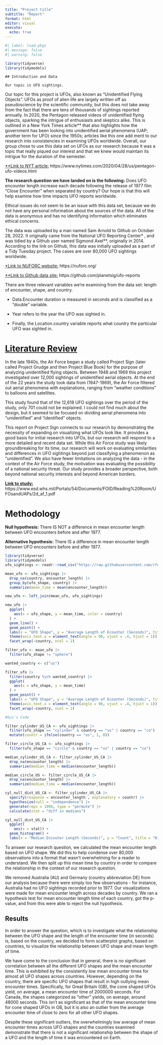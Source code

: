 ```yaml
---
title: "Project title"
subtitle: "Report"
format: html
editor: visual
execute:
  echo: true
---
```


```r
#| label: load-pkgs
#| message: false
#| warning: false

library(tidyverse)
library(tidymodels)
```

    ## Introduction and Data

    Our topic is UFO sightings.

Our topic for this project is UFOs, also known as "Unidentified Flying Objects". UFOs as proof of alien life are largely written off as pseudoscience by the scientific community, but this does not take away from the fact that there are tens of thousands of sightings reported annually. In 2020, the Pentagon released videos of unidentified flying objects, sparking the intrigue of enthusiasts and skeptics alike. This is outlined in a New York Times article\*\* that also highlights how the government has been looking into unidentified aerial phenomena (UAP; another term for UFO) since the 1950s; articles like this one add merit to our research into consistencies in examining UFOs worldwide. Overall, our group chose to use this data set on UFOs as our research because it was a topic that really piqued our interest and that we knew would maintain its intrigue for the duration of the semester.

[\*\*Link to NYT article:]{.underline} https://www.nytimes.com/2020/04/28/us/pentagon-ufo-videos.html

**The research question we have landed on is the following:** Does UFO encounter length increase each decade following the release of 1977 film "Close Encounter" when separated by country? Our hope is that this will help examine how time impacts UFO reports worldwide.

Ethical issues do not seem to be an issue with this data set, because we do not have any personal information about the sources of the data. All of the data is anonymous and has no identifying information which eliminates ethical concerns.

The data was uploaded by a man named Sam Arnold to Github on October 28, 2022. It originally came from the National UFO Reporting Center\* , and was tidied by a Github user named Sigmond Axel\*\*, originally in 2014. According to the link on Github, this data was initially uploaded as a part of a Tidy Tuesday project. The cases are over 80,000 UFO sightings worldwide.

[\*Link to NUFORC website:]{.underline} https://nuforc.org/

[\*\*Link to Github data site:]{.underline} https://github.com/planetsig/ufo-reports

There are three relevant variables we're examining from the data set: length of encounter, shape, and country.

-   Data.Encounter duration is measured in seconds and is classified as a "double" variable.

-   Year refers to the year the UFO was sighted in.

-   Finally, the Location.country variable reports what country the particular UFO was sighted in.

# [**Literature Review**]{.underline}

In the late 1940s, the Air Force began a study called Project Sign (later called Project Grudge and then Project Blue Book) for the purpose of analyzing unidentified flying objects. Between 1948 and 1969 this project investigated over 12,000 sightings of unidentified aerial objects. At the end of the 22 years the study took data from (1947-1969), the Air Force filtered out aerial phenomena with explanations, ranging from "weather conditions" to balloons and satellites.

This study found that of the 12,618 UFO sightings over the period of the study, only 701 could not be explained. I could not find much about the design, but it seemed to be focused on dividing aerial phenomena into "unidentified" and "identified" objects.

This report on Project Sign connects to our research by demonstrating the necessity of expanding on visualizing what UFOs look like. It provides a good basis for initial research into UFOs, but our research will respond to a more detailed and recent data set. While this Air Force study was likely groundbreaking for its time, our research will work on evaluating similarities and differences in UFO sightings beyond just classifying a phenomenon as "unidentified". We also have fewer limitations on analyzing the data - in the context of the Air Force study, the motivation was evaluating the possibility of a national security threat. Our study provides a broader perspective, both beyond national security interests and beyond American borders.

[**Link to study:**]{.underline} https://www.esd.whs.mil/Portals/54/Documents/FOID/Reading%20Room/UFOsandUAPs/2d_af_1.pdf

# Methodology

**Null hypothesis:** There IS NOT a difference in mean encounter length between UFO encounters before and after 1977.

**Alternative hypothesis:** There IS a difference in mean encounter length between UFO encounters before and after 1977.

```r
library(tidyverse)
library(tidymodels)
ufo_sightings <- readr::read_csv("https://raw.githubusercontent.com/rfordatascience/tidytuesday/master/data/2019/2019-06-25/ufo_sightings.csv")

```

```r


mean_ufo <- ufo_sightings |>
  drop_na(country, encounter_length) |>
  group_by(ufo_shape, country) |>
  summarize(mean_time = mean(encounter_length))

new_ufo <- left_join(mean_ufo, ufo_sightings)

new_ufo |>
  ggplot(
    aes(x = ufo_shape, y = mean_time, color = country)
  ) +
  geom_line() +
  geom_point() +
  labs(x = "UFO Shape", y = "Average Length of Ecounter (Seconds)", title = "UFO Encounter Length by Shape and Country") +
  theme(axis.text.x = element_text(angle = 90, vjust = .4, hjust = 1)) +
  facet_wrap(~country, ncol = 2)

filter_ufo <- mean_ufo |>
  filter(ufo_shape != "sphere")

wanted_country <- c("us")

filter_ufo |>
  filter(country %in% wanted_country) |>
  ggplot(
    aes(x = ufo_shape, y = mean_time)
  ) +
  geom_point() +
  labs(x = "UFO Shape", y = "Average Length of Ecounter (Seconds)", title = "UFO Encounter Length by Shape and Country") +
  theme(axis.text.x = element_text(angle = 90, vjust = .4, hjust = 1)) +
  facet_wrap(~country, ncol = 2)
```

```r

#Gus's Code

filter_cylinder_US_CA <- ufo_sightings |>
  filter(ufo_shape == "cylinder" & country == "us" | country == "ca") |>
  mutate(countr = ifelse(country == "us", 1, 0))

filter_circle_US_CA <- ufo_sightings |>
  filter(ufo_shape == "circle" & country == "us" | country == "ca")

median_cylinder_US_CA <- filter_cylinder_US_CA |>
  drop_na(encounter_length) |>
  summarize(median_time = median(encounter_length))

median_circle_US <- filter_circle_US_CA |>
  drop_na(encounter_length) |>
  summarize(median_time = median(encounter_length))
```

```r
cyl_null_dist_US_CA <- filter_cylinder_US_CA |>
  specify(response = encounter_length , explanatory = countr) |>
  hypothesize(null = "independence") |>
  generate(reps = 1000, type = "permute") |>
  calculate(stat = "diff in medians")

cyl_null_dist_US_CA |>
  ggplot(
    aes(x = stat)) +
  geom_histogram() +
  labs(x = "Median Encouter Length (Seconds)", y = "Count", title = "Distribution of Encounter Length for Cylinders in the US and Canada")

```

To answer our research question, we calculated the mean encounter length based on UFO shape. We did this to help condense over 80,000 observations into a format that wasn't overwhelming for a reader to understand. We then split up this mean time by country in order to compare the relationship in the context of our research question.

We removed Australia (AU) and Germany (country abbreviation DE) from our analysis because there were simply too few observations - for instance, Australia had no UFO sightings recorded prior to 1977. Our visualizations were made for mean encounter length across decades by country. We ran a hypothesis test for mean encounter length time of each country, got the p-value, and from this were able to reject the null hypothesis.

## Results

In order to answer the question, which is to investigate what the relationship between the UFO shape and the length of the encounter time (in seconds) is, based on the country, we decided to form scatterplot graphs, based on countries, to visualize the relationship between UFO shape and mean length of time.

We have come to the conclusion that in general, there is no significant correlation between all the different UFO shapes and the mean encounter time. This is exhibited by the consistently low mean encounter times for almost all UFO shapes across countries. However, depending on the country, there are specific UFO shapes that result in high outlying mean encounter times. Specifically, for Great Britain (GB), the cone shaped UFOs yield, on average, a mean encounter time of 2000000 seconds. For Canada, the shapes categorized as "other" yields, on average, around 48000 seconds. This isn't as significant as that of the mean encounter time for cone shaped UFOs in GB, but it is also an outlier from the average encounter time of close to zero for all other UFO shapes.

Despite these significant outliers, the overwhelmingly low average of mean encounter times across UFO shapes and the countries examined demonstrate that there is not a significant relationship between the shape of a UFO and the length of time it was encountered on Earth.
